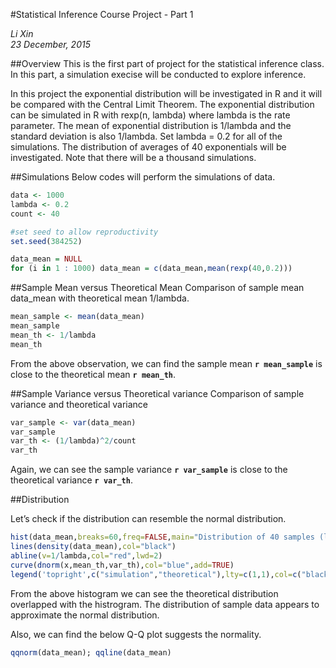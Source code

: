 #Statistical Inference Course Project - Part 1

*Li Xin*  
*23 December, 2015*


##Overview
This is the first part of project for the statistical inference class. In this part, a simulation execise will be conducted to explore inference.

In this project the exponential distribution will be investigated in R and it will be compared with the Central Limit Theorem. The exponential distribution can be simulated in R with rexp(n, lambda) where lambda is the rate parameter. The mean of exponential distribution is 1/lambda and the standard deviation is also 1/lambda. Set lambda = 0.2 for all of the simulations. The distribution of averages of 40 exponentials will be investigated. Note that there will be a thousand simulations.



##Simulations
Below codes will perform the simulations of data.

```r
data <- 1000
lambda <- 0.2
count <- 40

#set seed to allow reproductivity
set.seed(384252)

data_mean = NULL
for (i in 1 : 1000) data_mean = c(data_mean,mean(rexp(40,0.2)))


```


##Sample Mean versus Theoretical Mean
Comparison of sample mean data_mean with theoretical mean 1/lambda.

```r
mean_sample <- mean(data_mean)
mean_sample
mean_th <- 1/lambda
mean_th
```

From the above observation, we can find the sample mean **`r mean_sample`** is close to the theoretical mean **`r mean_th`**.

##Sample Variance versus Theoretical variance
Comparison of sample variance and theoretical variance
```r
var_sample <- var(data_mean)
var_sample
var_th <- (1/lambda)^2/count
var_th
```
Again, we can see the sample variance **`r var_sample`** is close to the theoretical variance **`r var_th`**.

##Distribution

Let's check if the distribution can resemble the normal distribution.
```r
hist(data_mean,breaks=60,freq=FALSE,main="Distribution of 40 samples (lambda = 0.2)")
lines(density(data_mean),col="black")
abline(v=1/lambda,col="red",lwd=2)
curve(dnorm(x,mean_th,var_th),col="blue",add=TRUE)
legend('topright',c("simulation","theoretical"),lty=c(1,1),col=c("black","blue"))
```

From the above histogram we can see the theoretical distribution overlapped with the histrogram. The distribution of sample data appears to approximate the normal distribution.

Also, we can find the below Q-Q plot suggests the normality.

```r
qqnorm(data_mean); qqline(data_mean)
```